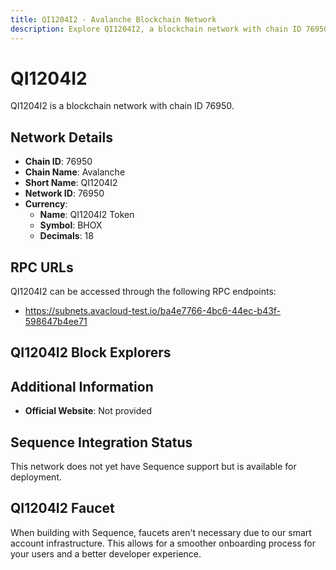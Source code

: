 ```yaml
--- 
title: QI1204I2 - Avalanche Blockchain Network
description: Explore QI1204I2, a blockchain network with chain ID 76950. Learn about its native currency, QI1204I2 Token, and how to interact with the network.
---
```


# QI1204I2

QI1204I2 is a blockchain network with chain ID 76950.

## Network Details

- **Chain ID**: 76950
- **Chain Name**: Avalanche
- **Short Name**: QI1204I2
- **Network ID**: 76950
- **Currency**: 
  - **Name**: QI1204I2 Token
  - **Symbol**: BHOX
  - **Decimals**: 18

## RPC URLs

QI1204I2 can be accessed through the following RPC endpoints:

- https://subnets.avacloud-test.io/ba4e7766-4bc6-44ec-b43f-598647b4ee71

## QI1204I2 Block Explorers



## Additional Information

- **Official Website**: Not provided

## Sequence Integration Status

This network does not yet have Sequence support but is available for deployment.

## QI1204I2 Faucet

When building with Sequence, faucets aren't necessary due to our smart account infrastructure. This allows for a smoother onboarding process for your users and a better developer experience.

